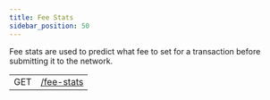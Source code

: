 ```yaml
---
title: Fee Stats
sidebar_position: 50
---
```



Fee stats are used to predict what fee to set for a transaction before submitting it to the network.

<EndpointsTable title="Endpoints">

|     |                            |
| --- | -------------------------- |
| GET | [/fee-stats](./single.mdx) |

</EndpointsTable>
